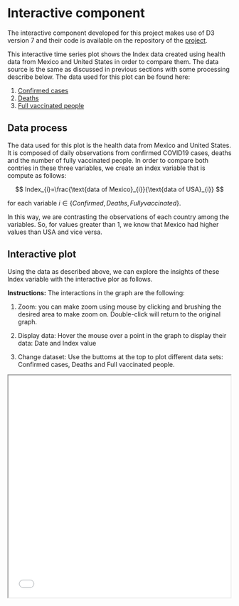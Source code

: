 # Interactive component

The interactive component developed for this project makes use of D3 version 7 and their code is available on the repository of the [project](https://github.com/EDAV-Section2-FP34/covidUSMexico/blob/main/docs/Interactive%20plot%20v5.html).

This interactive time series plot shows the Index data created using health data from Mexico and United States in order to compare them. The data source is the same as discussed in previous sections with some processing describe below. The data used for this plot can be found here:

1. [Confirmed cases](https://raw.githubusercontent.com/EDAV-Section2-FP34/covidUSMexico/main/Data/confirmed_index.csv)
2. [Deaths](https://raw.githubusercontent.com/EDAV-Section2-FP34/covidUSMexico/main/Data/deaths_index.csv)
3. [Full vaccinated people](https://raw.githubusercontent.com/EDAV-Section2-FP34/covidUSMexico/main/Data/vaccinated_index.csv)


## Data process
The data used for this plot is the health data from Mexico and United States. It is composed of daily observations from confirmed COVID19 cases, deaths and the number of fully vaccinated people. In order to compare both contries in these three variables, we create an index variable that is compute as follows:

$$
Index_{i}=\frac{\text{data of Mexico}_{i}}{\text{data of USA}_{i}}
$$

for each variable $i\in \{Confirmed, Deaths, Fully vaccinated\}$.

In this way, we are contrasting the observations of each country among the variables. So, for values greater than 1, we know that Mexico had higher values than USA and vice versa.

## Interactive plot

Using the data as described above, we can explore the insights of these Index variable with the interactive plor as follows.

**Instructions:**
The interactions in the graph  are the following:

1. Zoom: you can make zoom using mouse by clicking and brushing the desired area to make zoom on. Double-click will return to the original graph.

2. Display data: Hover the mouse over a point in the graph to display their data: Date and Index value

3. Change dataset: Use the buttoms at the top to plot different data sets: Confirmed cases, Deaths and Full vaccinated people.

<center><iframe src="docs/Interactive plot v5.html" width="500" height="500"></iframe></center>

